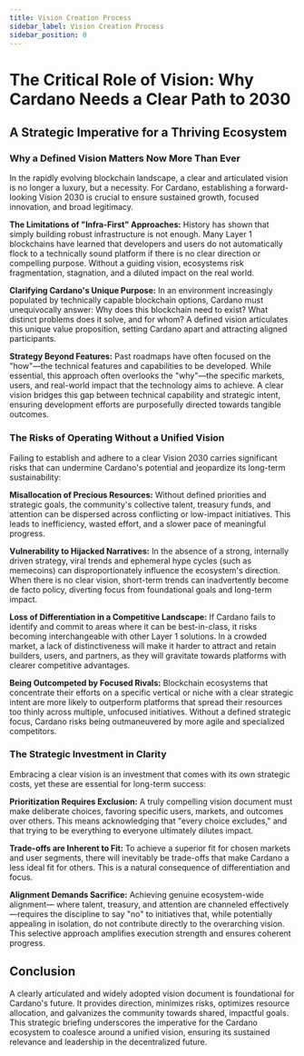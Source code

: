 ```yaml
---
title: Vision Creation Process
sidebar_label: Vision Creation Process
sidebar_position: 0
---
```


# The Critical Role of Vision: Why Cardano Needs a Clear Path to 2030

## A Strategic Imperative for a Thriving Ecosystem

### Why a Defined Vision Matters Now More Than Ever

In the rapidly evolving blockchain landscape, a clear and articulated vision
is no longer a luxury, but a necessity. For Cardano, establishing a
forward-looking Vision 2030 is crucial to ensure sustained growth, focused
innovation, and broad legitimacy.

**The Limitations of "Infra-First" Approaches:** History has shown that
simply building robust infrastructure is not enough. Many Layer 1
blockchains have learned that developers and users do not automatically
flock to a technically sound platform if there is no clear direction
or compelling purpose. Without a guiding vision, ecosystems risk fragmentation,
stagnation, and a diluted impact on the real world.

**Clarifying Cardano's Unique Purpose:** In an environment increasingly
populated by technically capable blockchain options, Cardano must
unequivocally answer: Why does this blockchain need to exist? What
distinct problems does it solve, and for whom? A defined vision articulates
this unique value proposition, setting Cardano apart and attracting aligned
participants.

**Strategy Beyond Features:** Past roadmaps have often focused on the
"how"—the technical features and capabilities to be developed. While
essential, this approach often overlooks the "why"—the specific markets,
users, and real-world impact that the technology aims to achieve. A clear
vision bridges this gap between technical capability and strategic intent,
ensuring development efforts are purposefully directed towards tangible
outcomes.

### The Risks of Operating Without a Unified Vision

Failing to establish and adhere to a clear Vision 2030 carries significant
risks that can undermine Cardano's potential and jeopardize its long-term
sustainability:

**Misallocation of Precious Resources:** Without defined priorities and
strategic goals, the community's collective talent, treasury funds, and
attention can be dispersed across conflicting or low-impact initiatives.
This leads to inefficiency, wasted effort, and a slower pace of meaningful
progress.

**Vulnerability to Hijacked Narratives:** In the absence of a strong,
internally driven strategy, viral trends and ephemeral hype cycles (such
as memecoins) can disproportionately influence the ecosystem's direction.
When there is no clear vision, short-term trends can inadvertently become
de facto policy, diverting focus from foundational goals and long-term
impact.

**Loss of Differentiation in a Competitive Landscape:** If Cardano fails
to identify and commit to areas where it can be best-in-class, it risks
becoming interchangeable with other Layer 1 solutions. In a crowded market,
a lack of distinctiveness will make it harder to attract and retain
builders, users, and partners, as they will gravitate towards platforms
with clearer competitive advantages.

**Being Outcompeted by Focused Rivals:** Blockchain ecosystems that
concentrate their efforts on a specific vertical or niche with a clear
strategic intent are more likely to outperform platforms that spread their
resources too thinly across multiple, unfocused initiatives. Without a
defined strategic focus, Cardano risks being outmaneuvered by more agile
and specialized competitors.

### The Strategic Investment in Clarity

Embracing a clear vision is an investment that comes with its own strategic
costs, yet these are essential for long-term success:

**Prioritization Requires Exclusion:** A truly compelling vision document
must make deliberate choices, favoring specific users, markets, and outcomes
over others. This means acknowledging that "every choice excludes," and that
trying to be everything to everyone ultimately dilutes impact.

**Trade-offs are Inherent to Fit:** To achieve a superior fit for chosen
markets and user segments, there will inevitably be trade-offs that make
Cardano a less ideal fit for others. This is a natural consequence of
differentiation and focus.

**Alignment Demands Sacrifice:** Achieving genuine ecosystem-wide alignment—
where talent, treasury, and attention are channeled effectively—requires
the discipline to say "no" to initiatives that, while potentially appealing
in isolation, do not contribute directly to the overarching vision. This
selective approach amplifies execution strength and ensures coherent progress.

## Conclusion

A clearly articulated and widely adopted vision document is foundational for
Cardano's future. It provides direction, minimizes risks, optimizes resource
allocation, and galvanizes the community towards shared, impactful goals.
This strategic briefing underscores the imperative for the Cardano
ecosystem to coalesce around a unified vision, ensuring its sustained
relevance and leadership in the decentralized future.
